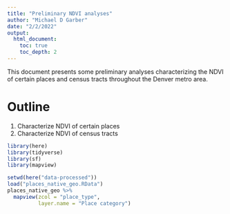 ```yaml
---
title: "Preliminary NDVI analyses"
author: "Michael D Garber"
date: "2/2/2022"
output:
  html_document:
    toc: true
    toc_depth: 2
---
```


This document presents some preliminary analyses characterizing the NDVI of certain places and census tracts throughout the Denver metro area.

# Outline  
1. Characterize NDVI of certain places
2. Characterize NDVI of census tracts

```r
library(here)
library(tidyverse)
library(sf)
library(mapview)

setwd(here("data-processed"))
load("places_native_geo.RData")
places_native_geo %>% 
  mapview(zcol = "place_type",
          layer.name = "Place category")

```
